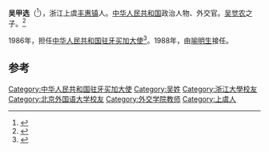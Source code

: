 '''吴甲选'''（{{bd|1928年|4月|2022年|5月28日|catIdx=Lu}}<ref>{{cite news|title=中国驻牙买加原大使吴甲选逝世，系“当代茶圣”吴觉农次子|url=https://www.thepaper.cn/newsDetail_forward_18325020|accessdate=2022-05-29|publisher=澎湃新闻|date=2022-05-29|author=岳怀让|archive-date=2022-06-07|archive-url=https://web.archive.org/web/20220607021408/https://www.thepaper.cn/newsDetail_forward_18325020}}</ref>），浙江上虞[[丰惠镇|丰惠镇]]人。[[中华人民共和国|中华人民共和国]]政治人物、外交官。[[吴觉农|吴觉农]]之子。<ref>{{cite web |last=史济荣 |date=2019-05-16 |title=吴甲选：从外交官到茶学大使 |url=http://www.shangyuribao.cn/html/2019-05/16/content_2205817.htm |website=上虞日报 |archive-url=https://web.archive.org/web/20210625223002/http://www.shangyuribao.cn/html/2019-05/16/content_2205817.htm |archive-date=2021-06-25 |access-date=2021-06-25 |dead-url=no}}</ref>

1986年，担任[[中国驻牙买加大使列表|中华人民共和国驻牙买加大使]]<ref>{{cite web|author=中华人民共和国外交部|title=中国驻牙买加历任大使|url=http://www.mfa.gov.cn/chn/pds/ziliao/wjrw/2167/2174/t9295.htm|publisher=中华人民共和国外交部|accessdate=2012-03-09}}</ref>。1988年，由[[喻明生|喻明生]]接任。

== 参考 ==
{{reflist}}
{{start box}}
{{s-dip}}
{{succession box|[[高杰_(外交官)|高傑]]|[[喻明生|喻明生]]|[[中国驻牙买加大使列表|中华人民共和国驻牙买加大使]]|1986年5月-1988年4月}}
{{end box}}
{{中国政治人物小作品}}

[[Category:中华人民共和国驻牙买加大使|Category:中华人民共和国驻牙买加大使]]
[[Category:吴姓|Category:吴姓]]
[[Category:浙江大學校友|Category:浙江大學校友]]
[[Category:北京外国语大学校友|Category:北京外国语大学校友]]
[[Category:外交学院教师|Category:外交学院教师]]
[[Category:上虞人|Category:上虞人]]